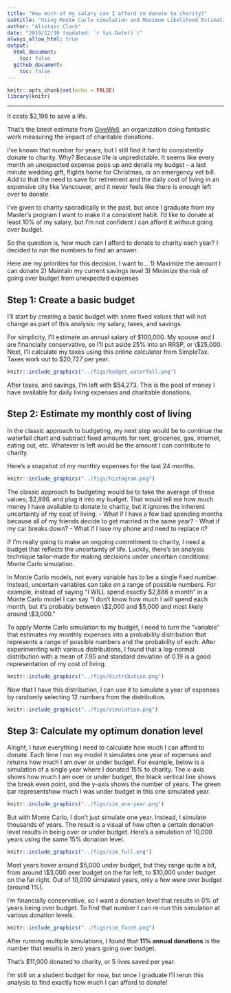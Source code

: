 ```yaml
---
title: "How much of my salary can I afford to donate to charity?"
subtitle: "Using Monte Carlo simulation and Maximum Likelihood Estimation to tackle the uncertainty of life</br>"
author: "Alistair Clark"
date: "2019/12/30 (updated: `r Sys.Date()`)"
always_allow_html: true
output: 
  html_document:
    toc: false
  github_document:
    toc: false
---
```


```r
knitr::opts_chunk$set(echo = FALSE)
library(knitr)
```

***

It costs \$2,196 to save a life.

That’s the latest estimate from [GiveWell](https://www.givewell.org/giving101#footnote1_1dmjnp5), an organization doing fantastic work measuring the impact of charitable donations.

I’ve known that number for years, but I still find it hard to consistently donate to charity. Why? Because life is unpredictable. It seems like every month an unexpected expense pops up and derails my budget -- a last minute wedding gift, flights home for Christmas, or an emergency vet bill. Add to that the need to save for retirement and the daily cost of living in an expensive city like Vancouver, and it never feels like there is enough left over to donate.

I’ve given to charity sporadically in the past, but once I graduate from my Master's program I want to make it a consistent habit. I’d like to donate at least 10% of my salary, but I’m not confident I can afford it without going over budget.

So the question is, how much can I afford to donate to charity each year? I decided to run the numbers to find an answer.

Here are my priorities for this decision. I want to...
  1) Maximize the amount I can donate
  2) Maintain my current savings level
  3) Minimize the risk of going over budget from unexpected expenses

## Step 1: Create a basic budget

I’ll start by creating a basic budget with some fixed values that will not change as part of this analysis: my salary, taxes, and savings.

For simplicity, I’ll estimate an annual salary of \$100,000. My spouse and I are financially conservative, so I’ll put aside 25% into an RRSP, or \\$25,000. Next, I’ll calculate my taxes using this online calculator from SimpleTax. Taxes work out to \$20,727 per year.

```r
knitr::include_graphics("../figs/budget_waterfall.png")
```
 
After taxes, and savings, I’m left with \$54,273. This is the pool of money I have available for daily living expenses and charitable donations.
 
## Step 2: Estimate my monthly cost of living
 
In the classic approach to budgeting, my next step would be to continue the waterfall chart and subtract fixed amounts for rent, groceries, gas, internet, eating out, etc. Whatever is left would be the amount I can contribute to charity.
 
Here's a snapshot of my monthly expenses for the last 24 months.
 
```r
knitr::include_graphics("../figs/histogram.png")
```

The classic approach to budgeting would be to take the average of these values, \$2,886, and plug it into my budget. That would tell me how much money I have available to donate to charity, but it ignores the inherent uncertainty of my cost of living.
- What if I have a few bad spending months because all of my friends decide to get married in the same year?
- What if my car breaks down?
- What if I lose my phone and need to replace it?

If I’m really going to make an ongoing commitment to charity, I need a budget that reflects the uncertainty of life. Luckily, there’s an analysis technique tailor-made for making decisions under uncertain conditions: Monte Carlo simulation.

In Monte Carlo models, not every variable has to be a single fixed number. Instead, uncertain variables can take on a range of possible numbers. For example, instead of saying “I WILL spend exactly \$2,886 a month” in a Monte Carlo model I can say “I don’t know how much I will spend each month, but it’s probably between \\$2,000 and \$5,000 and most likely around \\$3,000.”

To apply Monte Carlo simulation to my budget, I need to turn the "variable" that estimates my monthly expenses into a probability distribution that represents a range of possible numbers and the probability of each. After experimenting with various distributions, I found that a log-normal distribution with a mean of 7.95 and standard deviation of 0.19 is a good representation of my cost of living.

```r
knitr::include_graphics("../figs/distribution.png")
```
 
Now that I have this distribution, I can use it to simulate a year of expenses by randomly selecting 12 numbers from the distribution.

```r
knitr::include_graphics("../figs/simulation.png")
```

## Step 3: Calculate my optimum donation level

Alright, I have everything I need to calculate how much I can afford to donate. Each time I run my model it simulates one year of expenses and returns how much I am over or under budget. For example, below is a simulation of a single year where I donated 15% to charity. The x-axis shows how much I am over or under budget, the black vertical line shows the break even point, and the y-axis shows the number of years. The green bar representshow much I was under budget in this one simulated year.

```r
knitr::include_graphics("../figs/sim_one-year.png")
```

But with Monte Carlo, I don’t just simulate one year. Instead, I simulate thousands of years. The result is a visual of how often a certain donation level results in being over or under budget. Here’s a simulation of 10,000 years using the same 15% donation level.

```r
knitr::include_graphics("../figs/sim_full.png")
```
 
Most years hover around \$5,000 under budget, but they range quite a bit, from around \\$3,000 over budget on the far left, to \$10,000 under budget on the far right. Out of 10,000 simulated years, only a few were over budget (around 1%).

I’m financially conservative, so I want a donation level that results in 0% of years being over budget. To find that number I can re-run this simulation at various donation levels.

```r
knitr::include_graphics("../figs/sim_facet.png")
```

After running multiple simulations, I found that **11% annual donations** is the number that results in zero years going over budget.

That’s \$11,000 donated to charity, or 5 lives saved per year.

I’m still on a student budget for now, but once I graduate I’ll rerun this analysis to find exactly how much I can afford to donate!
